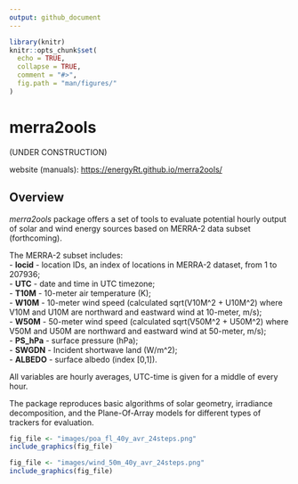 ```yaml
---
output: github_document
---
```


```r
library(knitr)
knitr::opts_chunk$set(
  echo = TRUE,
  collapse = TRUE,
  comment = "#>",
  fig.path = "man/figures/"
)
```

# merra2ools
(UNDER CONSTRUCTION)

website (manuals): <https://energyRt.github.io/merra2ools/>   

## Overview

*merra2ools* package offers a set of tools to evaluate potential hourly output of solar and wind energy sources based on MERRA-2 data subset (forthcoming). 

The MERRA-2 subset includes:  
  - **locid** - location IDs, an index of locations in MERRA-2 dataset, from 1 to 207936;  
  - **UTC** - date and time in UTC timezone;  
  - **T10M** - 10-meter air temperature (K);  
  - **W10M** - 10-meter wind speed (calculated sqrt(V10M^2 + U10M^2) where V10M and U10M are northward and eastward wind at 10-meter, m/s);  
  - **W50M** - 50-meter wind speed (calculated sqrt(V50M^2 + U50M^2) where V50M and U50M are northward and eastward wind at 50-meter, m/s);  
  - **PS_hPa** - surface pressure (hPa);  
  - **SWGDN** - Incident shortwave land (W/m^2);  
  - **ALBEDO** -  surface albedo (index [0,1]).  

All variables are hourly averages, UTC-time is given for a middle of every hour.  

The package reproduces basic algorithms of solar geometry, irradiance decomposition, and the Plane-Of-Array models for different types of trackers for evaluation.  

```r
fig_file <- "images/poa_fl_40y_avr_24steps.png"
include_graphics(fig_file)

```


```r
fig_file <- "images/wind_50m_40y_avr_24steps.png"
include_graphics(fig_file)

```
